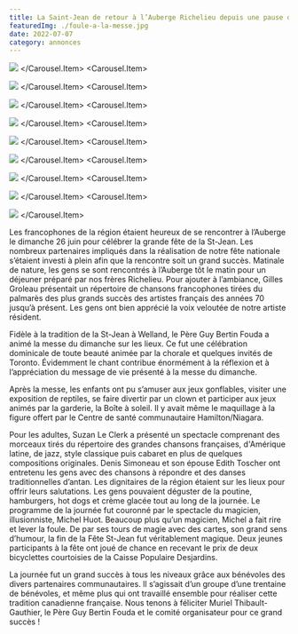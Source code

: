 ```yaml
---
title: La Saint-Jean de retour à l’Auberge Richelieu depuis une pause de 7 ans, tout un succès!
featuredImg: ./foule-a-la-messe.jpg
date: 2022-07-07
category: annonces
---
```


<Carousel className="mb-5 bg-black">
<Carousel.Item>

![](./chanteuse.jpg)
</Carousel.Item>
<Carousel.Item>

![](./denis-et-edith.jpg)
</Carousel.Item>
<Carousel.Item>

![](./foule-a-la-messe.jpg)
</Carousel.Item>
<Carousel.Item>

![](./magicien.jpg)
</Carousel.Item>
<Carousel.Item>

![](./muriel-guy-bertin-et-yvon.jpg)
</Carousel.Item>
<Carousel.Item>

![](./pere-guy.jpg)
</Carousel.Item>
<Carousel.Item>

![](./pere-guy-et-yvon.jpg)
</Carousel.Item>
<Carousel.Item>

![](./velo-fille.jpg)
</Carousel.Item>
<Carousel.Item>

![](./velo-garcon.jpg)
</Carousel.Item>
</Carousel>

Les francophones de la région étaient heureux de se rencontrer à l’Auberge le dimanche 26 juin pour célébrer la grande fête de la St-Jean. Les nombreux partenaires impliqués dans la réalisation de notre fête nationale s’étaient investi à plein afin que la rencontre soit un grand succès. Matinale de nature, les gens se sont rencontrés à l’Auberge tôt le matin pour un déjeuner préparé par nos frères Richelieu. Pour ajouter à l’ambiance, Gilles Groleau présentait un répertoire de chansons francophones tirées du palmarès des plus grands succès des artistes français des années 70 jusqu’à présent. Les gens ont bien apprécié la voix veloutée de notre artiste résident.

Fidèle à la tradition de la St-Jean à Welland, le Père Guy Bertin Fouda a animé la messe du dimanche sur les lieux. Ce fut une célébration dominicale de toute beauté animée par la chorale et quelques invités de Toronto. Évidemment le chant contribue énormément à la réflexion et à l’appréciation du message de vie présenté à la messe du dimanche.

Après la messe, les enfants ont pu s’amuser aux jeux gonflables, visiter une exposition de reptiles, se faire divertir par un clown et participer aux jeux animés par la garderie, la Boîte à soleil. Il y avait même le maquillage à la figure offert par le Centre de santé communautaire Hamilton/Niagara.

Pour les adultes, Suzan Le Clerk a présenté un spectacle comprenant des morceaux tirés du répertoire des grandes chansons françaises, d'Amérique latine, de jazz, style classique puis cabaret en plus de quelques compositions originales. Denis Simoneau et son épouse Edith Toscher ont entretenu les gens avec des chansons à répondre et des danses traditionnelles d’antan. Les dignitaires de la région étaient sur les lieux pour offrir leurs salutations. Les gens pouvaient déguster de la poutine, hamburgers, hot dogs et crème glacée tout au long de la journée. Le programme de la journée fut couronné par le spectacle du magicien, illusionniste, Michel Huot. Beaucoup plus qu’un magicien, Michel a fait rire et lever la foule. De par ses tours de magie avec des cartes, son grand sens d’humour, la fin de la Fête St-Jean fut véritablement magique. Deux jeunes participants à la fête ont joué de chance en recevant le prix de deux bicyclettes courtoisies de la Caisse Populaire Desjardins.

La journée fut un grand succès à tous les niveaux grâce aux bénévoles des divers partenaires communautaires. Il s’agissait d’un groupe d’une trentaine de bénévoles, et même plus qui ont travaillé ensemble pour réaliser cette tradition canadienne française. Nous tenons à féliciter Muriel Thibault-Gauthier, le Père Guy Bertin Fouda et le comité organisateur pour ce grand succès !
